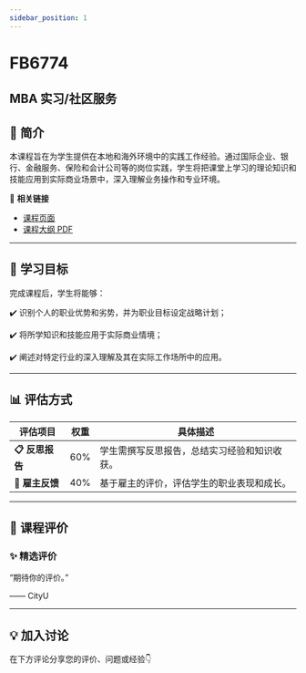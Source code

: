 ```yaml
---
sidebar_position: 1
---
```


# FB6774
## MBA 实习/社区服务

## **📘 简介**
本课程旨在为学生提供在本地和海外环境中的实践工作经验。通过国际企业、银行、金融服务、保险和会计公司等的岗位实践，学生将把课堂上学习的理论知识和技能应用到实际商业场景中，深入理解业务操作和专业环境。

🔗 **相关链接**
- [课程页面](https://www.cityu.edu.hk/catalogue/pg/202526/course/FB6774.htm)
- [课程大纲 PDF](https://www.cityu.edu.hk/catalogue/pg/202526/course/FB6774.pdf)

---

## **🎯 学习目标**

完成课程后，学生将能够：


✔️ 识别个人的职业优势和劣势，并为职业目标设定战略计划；

✔️ 将所学知识和技能应用于实际商业情境；

✔️ 阐述对特定行业的深入理解及其在实际工作场所中的应用。

---

## **📊 评估方式**

| **评估项目**            | **权重** | **具体描述**                                                                                     |
|-------------------------|---------|-----------------------------------------------------------------------------------------------|
| **📋 反思报告**          | 60%     | 学生需撰写反思报告，总结实习经验和知识收获。                                                    |
| **📝 雇主反馈**          | 40%     | 基于雇主的评价，评估学生的职业表现和成长。                                                      |

---

## **💬 课程评价**

### ✨ **精选评价**
<div className={commentStyles.commentBox}>
    <p className={commentStyles.commentText}>
        “期待你的评价。”
    </p>
    <p className={commentStyles.commentAuthor}>—— CityU</p>
</div>

---

## **💡 加入讨论**

在下方评论分享您的评价、问题或经验👇
<Utterances />
